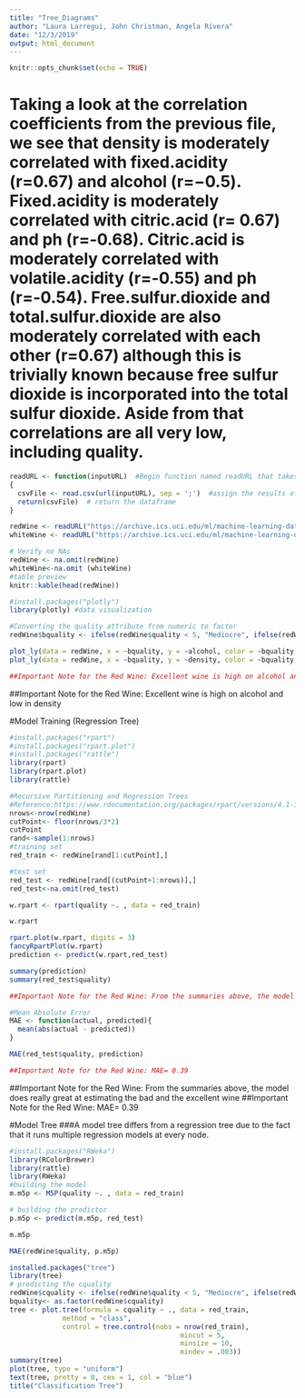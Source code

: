 ```yaml
---
title: "Tree_Diagrams"
author: "Laura Larregui, John Christman, Angela Rivera"
date: "12/3/2019"
output: html_document
---
```


```r
knitr::opts_chunk$set(echo = TRUE)
```
# Taking a look at the correlation coefficients from the previous file, we see that density is moderately correlated with fixed.acidity (r=0.67) and alcohol (r=−0.5). Fixed.acidity is moderately correlated with citric.acid (r= 0.67) and ph (r=-0.68). Citric.acid is moderately correlated with volatile.acidity (r=-0.55) and ph (r=-0.54). Free.sulfur.dioxide and total.sulfur.dioxide are also moderately correlated with each other (r=0.67) although this is trivially known because free sulfur dioxide is incorporated into the total sulfur dioxide. Aside from that correlations are all very low, including quality.

```r

readURL <- function(inputURL)  #Begin function named readURL that takes a URL
{
  csvFile <- read.csv(url(inputURL), sep = ';')  #assign the results of the URL call as a csv file to a dataframe named csvFile. Added sep = ';' to seperate the data into columns
  return(csvFile)  # return the dataframe
}

redWine <- readURL("https://archive.ics.uci.edu/ml/machine-learning-databases/wine-quality/winequality-red.csv")
whiteWine <- readURL("https://archive.ics.uci.edu/ml/machine-learning-databases/wine-quality/winequality-white.csv")

# Verify no NAs
redWine <- na.omit(redWine)
whiteWine<-na.omit (whiteWine)
#table preview
knitr::kable(head(redWine))

#install.packages("plotly")
library(plotly) #data visualization

#Converting the quality attribute from numeric to factor
redWine$bquality <- ifelse(redWine$quality < 5, "Mediocre", ifelse(redWine$quality <7 , "Average", ifelse(redWine$quality >6, "Excellent", NA)))

plot_ly(data = redWine, x = ~bquality, y = ~alcohol, color = ~bquality, type = "box", colors = "Dark2")
plot_ly(data = redWine, x = ~bquality, y = ~density, color = ~bquality, type = "box", colors = "Dark2")

##Important Note for the Red Wine: Excellent wine is high on alcohol and low in density

```
##Important Note for the Red Wine: Excellent wine is high on alcohol and low in density

#Model Training (Regression Tree)
```r

#install.packages("rpart")
#install.packages("rpart.plot")
#install.packages("rattle")
library(rpart)
library(rpart.plot)
library(rattle)

#Recursive Partitioning and Regression Trees
#Reference:https://www.rdocumentation.org/packages/rpart/versions/4.1-15/topics/rpart
nrows<-nrow(redWine)
cutPoint<- floor(nrows/3*2)
cutPoint
rand<-sample(1:nrows)
#training set
red_train <- redWine[rand[1:cutPoint],]

#test set
red_test <- redWine[rand[(cutPoint+1:nrows)],]
red_test<-na.omit(red_test)

w.rpart <- rpart(quality ~. , data = red_train)

w.rpart

rpart.plot(w.rpart, digits = 3)
fancyRpartPlot(w.rpart)
prediction <- predict(w.rpart,red_test)

summary(prediction)
summary(red_test$quality)

##Important Note for the Red Wine: From the summaries above, the model does really great at estimating the bad and the excellent wine

#Mean Absolute Error
MAE <- function(actual, predicted){
  mean(abs(actual - predicted))
}

MAE(red_test$quality, prediction)

##Important Note for the Red Wine: MAE= 0.39
```
##Important Note for the Red Wine: From the summaries above, the model does really great at estimating the bad and the excellent wine
##Important Note for the Red Wine: MAE= 0.39

#Model Tree
###A model tree differs from a regression tree due to the fact that it runs multiple regression models at every node.
```r
#install.packages("RWeka")
library(RColorBrewer)
library(rattle)
library(RWeka)
#building the model
m.m5p <- M5P(quality ~. , data = red_train)

# building the predictor
p.m5p <- predict(m.m5p, red_test)

m.m5p

MAE(redWine$quality, p.m5p)
```
```r
installed.packages("tree")
library(tree) 
# predicting the cquality
redWine$cquality <- ifelse(redWine$quality < 5, "Mediocre", ifelse(redWine$quality >6, "Excellent", NA))
bquality<- as.factor(redWine$cquality)
tree <- plot.tree(formula = cquality ~ ., data = red_train, 
             method = "class",
             control = tree.control(nobs = nrow(red_train),
                                          mincut = 5,
                                          minsize = 10,
                                          mindev = .003))
summary(tree)
plot(tree, type = "uniform")
text(tree, pretty = 0, cex = 1, col = "blue")
title("Classification Tree")
```
